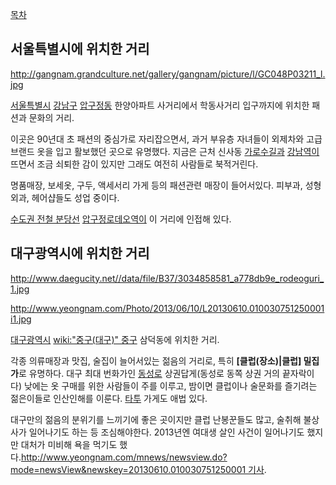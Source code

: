 [[목차]]
== 서울특별시에 위치한 거리 ==
http://gangnam.grandculture.net/gallery/gangnam/picture/l/GC048P03211_l.jpg

[[서울특별시]] [[강남구]] [[압구정동]] 한양아파트 사거리에서 학동사거리 입구까지에 위치한 패션과 문화의 거리.

이곳은 90년대 초 패션의 중심가로 자리잡으면서, 과거 부유층 자녀들이 외제차와 고급브랜드 옷을 입고 활보했던 곳으로 유명했다. 지금은 근처 신사동 [[가로수길]]과 [[강남역]]이 뜨면서 조금 쇠퇴한 감이 있지만 그래도 여전히 사람들로 북적거린다.

명품매장, 보세옷, 구두, 액세서리 가게 등의 패션관련 매장이 들어서있다. 피부과, 성형외과, 헤어샵들도 성업 중이다.

[[수도권 전철 분당선]] [[압구정로데오역]]이 이 거리에 인접해 있다.

== 대구광역시에 위치한 거리 ==
http://www.daegucity.net//data/file/B37/3034858581_a778db9e_rodeoguri_1.jpg

http://www.yeongnam.com/Photo/2013/06/10/L20130610.010030751250001i1.jpg

[[대구광역시]] [[wiki:"중구(대구)" 중구]] 삼덕동에 위치한 거리.

각종 의류매장과 맛집, 술집이 늘어서있는 젊음의 거리로, 특히 '''[클럽(장소)|클럽] 밀집가'''로 유명하다. 대구 최대 번화가인 [[동성로]] 상권답게(동성로 동쪽 상권 거의 끝자락이다) 낮에는 옷 구매를 위한 사람들이 주를 이루고, 밤이면 클럽이나 술문화를 즐기려는 젊은이들로 인산인해를 이룬다. [[타투]] 가게도 애법 있다.

대구만의 젊음의 분위기를 느끼기에 좋은 곳이지만 클럽 난봉꾼들도 많고, 술취해 불상사가 일어나기도 하는 등 조심해야한다. 2013년엔 여대생 살인 사건이 일어나기도 했지만 대처가 미비해 욕을 먹기도 했다.[[http://www.yeongnam.com/mnews/newsview.do?mode=newsView&newskey=20130610.010030751250001 기사]].
